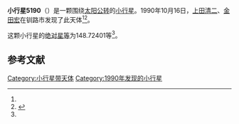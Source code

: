 {{Infobox planet
| bgcolour = #FFFFC0
| name = 5190
| symbol = 
| image = 
| caption = 
| discovery = yes
| discovery_ref = 
| discoverer = [[上田清二|上田清二]]、[[金田宏|金田宏]]
| discovery_site = [[钏路市|钏路市]] 
| discovered = 1990年10月16日
| designations = yes
| mp_name = 
| named_after = 
| alt_names = 1990 UR2/ 1969 AN / 1986 AN1 / 1989 PS
| mp_category = [[主带小行星|主带小行星]]
| orbit_ref = <ref name="a">[http://ssd.jpl.nasa.gov/sbdb.cgi?sstr=5190 5190] {{Wayback|url=http://ssd.jpl.nasa.gov/sbdb.cgi?sstr=5190 |date=20110609230809 }}，小行星數據庫瀏覽器（JPL Small-Body Database Browser）－[[美国国家航空航天局|美国国家航空航天局]]喷气推进实验室</ref>
| epoch = 2456400.5 (2013年4月18日更新)
| aphelion = {{convert|3.8049679|AU|km|3|abbr=on|lk=out}}
| perihelion = {{convert|2.4860607|AU|km|3|abbr=on}}
| semimajor = {{convert|3.1455143|AU|km|3|abbr=on}}
| eccentricity = 0.2096489
| period = 2037.679755 [[日|日]]<br />5.58[[儒略年|儒略年]]
| avg_speed = 
| inclination = 14.08695
| asc_node = 312.09274
| mean_anomaly = 
| arg_peri = 148.72401
| satellites = 
| physical_characteristics = yes
| dimensions = 
| mass = 
| density = 
| surface_grav = 
| escape_velocity = 
| sidereal_day = 
| axial_tilt = 
| pole_ecliptic_lat = 
| pole_ecliptic_lon = 
| albedo = 
| temperatures= 
| temp_name1 = 
| mean_temp_1 = 
| max_temp_1 = 
| temp_name2 = 
| max_temp_2 = 
| spectral_type = 
| abs_magnitude = 148.72401
}}

'''小行星5190'''（{{lang-en|(5190) 1990 UR<sub>2</sub>}}）是一颗围绕[[太阳|太阳]][[公转|公转]]的[[小行星|小行星]]。1990年10月16日，[[上田清二|上田清二]]、[[金田宏|金田宏]]在钏路市发现了此天体<ref name="a" /><ref>{{cite news|title=小行星列表|url=http://cfa-www.harvard.edu/iau/lists/NumberedMPs.txt|accessdate=2013-07-08|newspaper=哈佛大学|archive-date=2008-05-17|archive-url=https://web.archive.org/web/20080517010638/http://cfa-www.harvard.edu/iau/lists/NumberedMPs.txt|dead-url=no}}</ref>。

这颗小行星的[[绝对星等|绝对星等]]为148.72401等<ref name="a" />。

==参考文献==
{{reflist}}
{{Minor Planet Number|[[小行星5189|小行星5189]]|[[小行星5191|小行星5191]]}}

{{小天体}}

[[Category:小行星带天体|Category:小行星带天体]]
[[Category:1990年发现的小行星|Category:1990年发现的小行星]]

{{asteroid-stub}}